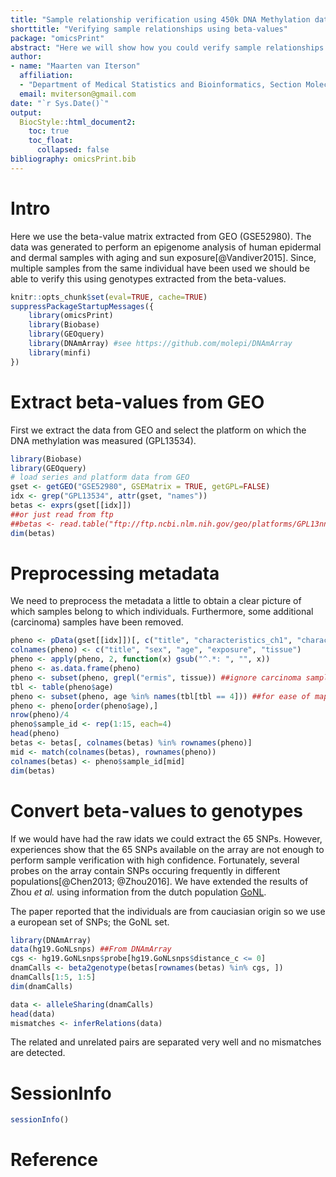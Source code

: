 ```yaml
---
title: "Sample relationship verification using 450k DNA Methylation data: beta-values"
shorttitle: "Verifying sample relationships using beta-values"
package: "omicsPrint"
abstract: "Here we will show how you could verify sample relationships on publicly available DNA methylation data, often a beta-value matrix from the Gene Expression Omnibus."
author: 
- name: "Maarten van Iterson"
  affiliation: 
  - "Department of Medical Statistics and Bioinformatics, Section Moleculair Epidemiology, Leiden University Medical Center"
  email: mviterson@gmail.com
date: "`r Sys.Date()`"
output: 
  BiocStyle::html_document2:
    toc: true
    toc_float:
      collapsed: false
bibliography: omicsPrint.bib
---
```


# Intro #

Here we use the beta-value matrix extracted from GEO (GSE52980). The
data was generated to perform an epigenome analysis of human epidermal
and dermal samples with aging and sun exposure[@Vandiver2015]. Since,
multiple samples from the same individual have been used we should be
able to verify this using genotypes extracted from the beta-values.


```r
knitr::opts_chunk$set(eval=TRUE, cache=TRUE)
suppressPackageStartupMessages({
    library(omicsPrint)
    library(Biobase)
    library(GEOquery)
    library(DNAmArray) #see https://github.com/molepi/DNAmArray     
    library(minfi)
})
```

# Extract beta-values from GEO #

First we extract the data from GEO and select the platform on which
the DNA methylation was measured (GPL13534).

```r
library(Biobase)
library(GEOquery)
# load series and platform data from GEO
gset <- getGEO("GSE52980", GSEMatrix = TRUE, getGPL=FALSE)
idx <- grep("GPL13534", attr(gset, "names"))
betas <- exprs(gset[[idx]])
##or just read from ftp
##betas <- read.table("ftp://ftp.ncbi.nlm.nih.gov/geo/platforms/GPL13nnn/GPL13534/suppl/GPL13534%5FHumanMethylation450%5F15017482%5Fv%2E1%2E1%2Ecsv%2Egz")
dim(betas)
```

# Preprocessing metadata #

We need to preprocess the metadata a little to obtain a clear picture
of which samples belong to which individuals. Furthermore, some
additional (carcinoma) samples have been removed.

```r
pheno <- pData(gset[[idx]])[, c("title", "characteristics_ch1", "characteristics_ch1.1",  "characteristics_ch1.2", "characteristics_ch1.3")]
colnames(pheno) <- c("title", "sex", "age", "exposure", "tissue")
pheno <- apply(pheno, 2, function(x) gsub("^.*: ", "", x))
pheno <- as.data.frame(pheno)
pheno <- subset(pheno, grepl("ermis", tissue)) ##ignore carcinoma samples
tbl <- table(pheno$age)
pheno <- subset(pheno, age %in% names(tbl[tbl == 4])) ##for ease of mapping to same individual
pheno <- pheno[order(pheno$age),]
nrow(pheno)/4
pheno$sample_id <- rep(1:15, each=4)
head(pheno)
betas <- betas[, colnames(betas) %in% rownames(pheno)]
mid <- match(colnames(betas), rownames(pheno))
colnames(betas) <- pheno$sample_id[mid]
dim(betas)
```

# Convert beta-values to genotypes #

If we would have had the raw idats we could extract the 65
SNPs. However, experiences show that the 65 SNPs available on the
array are not enough to perform sample verification with high
confidence. Fortunately, several probes on the array contain SNPs
occuring frequently in different populations[@Chen2013; @Zhou2016]. We
have extended the results of Zhou *et al.* using information from the
dutch population [GoNL](http://www.nlgenome.nl/).

The paper reported that the individuals are from cauciasian origin so
we use a european set of SNPs; the GoNL set.

```r
library(DNAmArray)
data(hg19.GoNLsnps) ##From DNAmArray
cgs <- hg19.GoNLsnps$probe[hg19.GoNLsnps$distance_c <= 0]
dnamCalls <- beta2genotype(betas[rownames(betas) %in% cgs, ])
dnamCalls[1:5, 1:5]
dim(dnamCalls)
```

```r
data <- alleleSharing(dnamCalls)
head(data)
mismatches <- inferRelations(data)
```

The related and unrelated pairs are separated very well and no
mismatches are detected.

# SessionInfo #

```r
sessionInfo()
```

# Reference #
